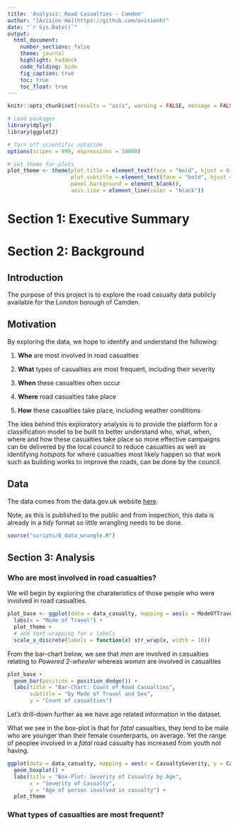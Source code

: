 ```yaml
---
title: 'Analysis: Road Casualties - Camden'
author: "[Avision Ho](https://github.com/avisionh)"
date: "`r Sys.Date()`"
output: 
  html_document:
    number_sections: false
    theme: journal
    highlight: haddock
    code_folding: hide
    fig_caption: true
    toc: true
    toc_float: true
---
```


```r
knitr::opts_chunk$set(results = "asis", warning = FALSE, message = FALSE)

# Load packages
library(dplyr)
library(ggplot2)

# Turn off scientific notation
options(scipen = 999, expressions = 10000)

# Set theme for plots
plot_theme <- theme(plot.title = element_text(face = "bold", hjust = 0.5),
                    plot.subtitle = element_text(face = "bold", hjust = 0.5),
                    panel.background = element_blank(),
                    axis.line = element_line(color = "black"))

```

# Section 1: Executive Summary

# Section 2: Background

## Introduction
The purpose of this project is to explore the road casualty data publicly available for the London borough of Camden.

## Motivation
By exploring the data, we hope to identify and understand the following:

1. **Who** are most involved in road casualties

1. **What** types of casualties are most frequent, including their severity

1. **When** these casualties often occur 

1. **Where** road casualties take place

1. **How** these casualties take place, including weather conditions

The idea behind this exploratory analysis is to provide the platform for a classification model to be built to better understand who, what, when, where and how these casualties take place so more effective campaigns can be delivered by the local council to reduce casualties as well as identifying *hotspots* for where casualties most likely happen so that work such as building works to improve the roads, can be done by the council.

## Data
The data comes from the data.gov.uk website [here](https://data.gov.uk/dataset/f36669c1-fe1f-4cbc-803c-db49675247c3/road-collision-casualties-in-camden).

Note, as this is published to the public and from inspection, this data is already in a *tidy* format so little wrangling needs to be done.
```r
source("scripts/0_data_wrangle.R")
```

## Section 3: Analysis

### Who are most involved in road casualties?
We will begin by exploring the charateristics of those people who were involved in road casualties.

```r
plot_base <- ggplot(data = data_casualty, mapping = aes(x = ModeOfTravel, fill = CasualtySex)) +
  labs(x = "Mode of Travel") +
  plot_theme +
  # add text-wrapping for x labels
  scale_x_discrete(labels = function(x) str_wrap(x, width = 10))
```

From the bar-chart below, we see that *men* are involved in casualties relating to *Powered 2-wheeler* whereas *women* are involved in casualties

```r
plot_base +
  geom_bar(position = position_dodge()) +
  labs(title = "Bar-Chart: Count of Road Casualties", 
       subtitle = "by Mode of Travel and Sex",
       y = "Count of casualties")
```

Let's drill-down further as we have age related information in the dataset.

What we see in the box-plot is that for *fatal* casualties, they tend to be male who are younger than their female counterparts, on average. Yet the range of peoplee involved in a *fatal* road casualty has increased from youth not having.

```r
ggplot(data = data_casualty, mapping = aes(x = CasualtySeverity, y = CasualtyAge, fill = CasualtySex)) +
  geom_boxplot() +
  labs(title = "Box-Plot: Severity of Casualty by Age",
       x = "Severity of Casualty",
       y = "Age of person involved in casualty") + 
  plot_theme
```

### What types of casualties are most frequent?

